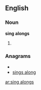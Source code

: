 ==English==

===Noun===
'''sing alongs'''

# {{plural of|[[sing along]]}}

===Anagrams===
* {{alphagram|aggilnnoss}}
* [[sings along#English|sings along]]

[[ar:sing alongs]]